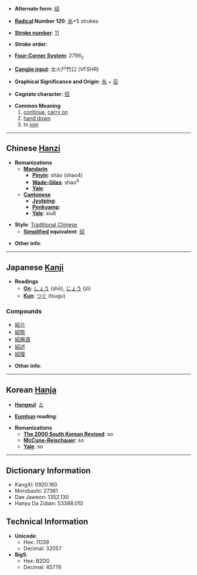 * '''Alternate form''': [[绍]]

* '''[[Wiktionary:Chinese radical index| Radical]] Number 120''': [[Wiktionary:Chinese radical index 糸|糸]]+5 strokes

* '''[[Wiktionary:Chinese total strokes index|Stroke number]]''': [[Wiktionary:Chinese total strokes index 11|11]]

* '''Stroke order''': 

* '''[[Wiktionary:Chinese four corner index|Four-Corner System]]''': 2796<sub>2</sub>

* '''[[Wiktionary:Chinese Cangjie index|Cangjie input]]''': 女火尸竹口 (VFSHR)

* '''Graphical Significance and Origin''':<!--会意 + 形声,--> [[糸]] + [[召]]

* '''Cognate character''': [[招]]

* '''Common Meaning'''
*#[[continue]], [[carry on]]
*# [[hand down]]
*# to [[join]]

----

== Chinese [[Hanzi]] ==

* '''Romanizations'''
** '''[[Mandarin]]'''
*** '''[[Pinyin]]''': shào (shao4)
*** '''[[Wade-Giles]]''': shao<sup>4</sup>
*** '''[[Yale]]''': 
** '''[[Cantonese]]'''
*** '''[[Jyutping]]''':
*** '''[[Penkyamp]]''': 
*** '''[[Yale]]''': siu6

* '''Style''': [[Traditional Chinese]] 
** '''[[Simplified Chinese|Simplified]] equivalent''': [[绍]]

* '''Other info''': 

----

== Japanese [[Kanji]] ==

* '''Readings'''
** '''[[On]]''': [[しょう]] (shō), [[じょう]] (jō)
** '''[[Kun]]''': [[つぐ]] (tsugu)

===Compounds===
*[[紹介]]
*[[紹恢]]
*[[紹興酒]]
*[[紹述]]
*[[紹復]]

* '''Other info''':  

----

== Korean [[Hanja]] ==

* '''[[Hangeul]]''': [[소]]

* '''[[Eumhun]] reading''': 

* '''Romanizations'''
** '''[[The 2000 South Korean Revised Romanization|The 2000 South Korean Revised]]''': so
** '''[[McCune-Reischauer]]''': so
** '''[[Yale]]''': so

----

== Dictionary Information ==

* KangXi: 0920.160
* Morobashi: 27361
* Dae Jaweon: 1352.130
* Hanyu Da Zidian: 53388.010

== Technical Information ==

* '''Unicode''':
** Hex: 7D39
** Decimal: 32057
* '''Big5''':
** Hex: B2D0
** Decimal: 45776